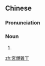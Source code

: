 {{also|宮保雞丁|宮保鶏丁}}
==Chinese==
{{zh-forms|s=宫爆鸡丁|type=22}}

===Pronunciation===
{{zh-pron
|m=Gōngbào jīdīng,er=y
|c=gung1 baau3 gai1 ding1
|cat=n
}}

===Noun===
{{zh-noun}}

# {{zh-alt-form|宮保雞丁}}

[[zh:宮爆雞丁]]